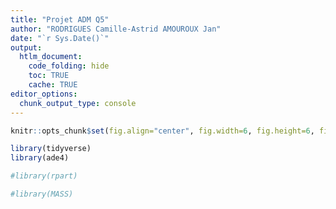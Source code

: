 ```yaml
---
title: "Projet ADM Q5"
author: "RODRIGUES Camille-Astrid AMOUROUX Jan"
date: "`r Sys.Date()`"
output: 
  htlm_document:
    code_folding: hide
    toc: TRUE
    cache: TRUE
editor_options: 
  chunk_output_type: console
---
```


```r
knitr::opts_chunk$set(fig.align="center", fig.width=6, fig.height=6, fig.path="Figs/", echo=TRUE, warning=FALSE, message=FALSE, cache=TRUE)
```

```r
library(tidyverse)
library(ade4)

#library(rpart)

#library(MASS)
```